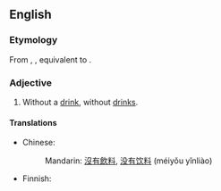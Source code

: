 ==English==

===Etymology===
From {{inh|en|enm|drinkeles}}, {{m|enm|drynkeles}}, equivalent to {{suffix|en|drink|less}}.

===Adjective===
{{en-adj}}

# Without a [[drink]], without [[drinks]].

====Translations====
{{trans-top|without a drink}}
* Chinese:
*: Mandarin: [[沒有]][[飲料]], [[没有]][[饮料]] (méiyǒu yǐnliào)
{{trans-mid}}
* Finnish: {{t+|fi|juomaton}}
{{trans-bottom}}